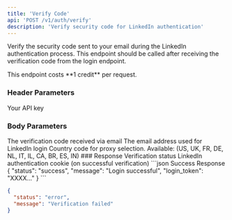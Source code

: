 ```yaml
---
title: 'Verify Code'
api: 'POST /v1/auth/verify'
description: 'Verify security code for LinkedIn authentication'
---
```


Verify the security code sent to your email during the LinkedIn authentication process. This endpoint should be called after receiving the verification code from the login endpoint.

<Note>
  This endpoint costs **1 credit** per request.
</Note>

### Header Parameters

<ParamField header="x-api-key" type="string" required>
  Your API key
</ParamField>

### Body Parameters

<ParamField body="code" type="string" required>
  The verification code received via email
</ParamField>

<ParamField body="email" type="string" required>
  The email address used for LinkedIn login
</ParamField>

<ParamField body="country" type="string" default="FR">
  Country code for proxy selection. Available: (US, UK, FR, DE, NL, IT, IL, CA, BR, ES, IN)
</ParamField>
### Response

<ResponseField name="status" type="string">
  Verification status
</ResponseField>

<ResponseField name="cookie" type="string">
  LinkedIn authentication cookie (on successful verification)
</ResponseField>

<ResponseExample>
```json Success Response
{
  "status": "success",
  "message": "Login successful",
  "login_token": "XXXX..."
}
```

```json Error Response
{
  "status": "error",
  "message": "Verification failed"
}
```
</ResponseExample>